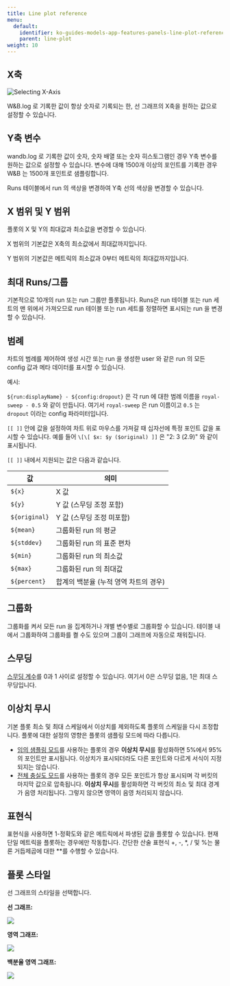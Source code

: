 ---
title: Line plot reference
menu:
  default:
    identifier: ko-guides-models-app-features-panels-line-plot-reference
    parent: line-plot
weight: 10
---

## X축

<Frame>
    <img src="/images/app_ui/reference_x_axis.png" alt="Selecting X-Axis"  />
</Frame>

W&B.log 로 기록한 값이 항상 숫자로 기록되는 한, 선 그래프의 X축을 원하는 값으로 설정할 수 있습니다.

## Y축 변수

wandb.log 로 기록한 값이 숫자, 숫자 배열 또는 숫자 히스토그램인 경우 Y축 변수를 원하는 값으로 설정할 수 있습니다. 변수에 대해 1500개 이상의 포인트를 기록한 경우 W&B 는 1500개 포인트로 샘플링합니다.

<Note>
Runs 테이블에서 run 의 색상을 변경하여 Y축 선의 색상을 변경할 수 있습니다.
</Note>

## X 범위 및 Y 범위

플롯의 X 및 Y의 최대값과 최소값을 변경할 수 있습니다.

X 범위의 기본값은 X축의 최소값에서 최대값까지입니다.

Y 범위의 기본값은 메트릭의 최소값과 0부터 메트릭의 최대값까지입니다.

## 최대 Runs/그룹

기본적으로 10개의 run 또는 run 그룹만 플롯됩니다. Runs은 run 테이블 또는 run 세트의 맨 위에서 가져오므로 run 테이블 또는 run 세트를 정렬하면 표시되는 run 을 변경할 수 있습니다.

## 범례

차트의 범례를 제어하여 생성 시간 또는 run 을 생성한 user 와 같은 run 의 모든 config 값과 메타 데이터를 표시할 수 있습니다.

예시:

`${run:displayName} - ${config:dropout}` 은 각 run 에 대한 범례 이름을 `royal-sweep - 0.5` 와 같이 만듭니다. 여기서 `royal-sweep` 은 run 이름이고 `0.5` 는 `dropout` 이라는 config 파라미터입니다.

`[[ ]]` 안에 값을 설정하여 차트 위로 마우스를 가져갈 때 십자선에 특정 포인트 값을 표시할 수 있습니다. 예를 들어 `\[\[ $x: $y ($original) ]]` 은 "2: 3 (2.9)" 와 같이 표시됩니다.

`[[ ]]` 내에서 지원되는 값은 다음과 같습니다.

| 값           | 의미                                         |
| ------------- | ------------------------------------------- |
| `${x}`        | X 값                                         |
| `${y}`        | Y 값 (스무딩 조정 포함)                       |
| `${original}` | Y 값 (스무딩 조정 미포함)                    |
| `${mean}`     | 그룹화된 run 의 평균                          |
| `${stddev}`   | 그룹화된 run 의 표준 편차                       |
| `${min}`      | 그룹화된 run 의 최소값                         |
| `${max}`      | 그룹화된 run 의 최대값                         |
| `${percent}`  | 합계의 백분율 (누적 영역 차트의 경우)           |

## 그룹화

그룹화를 켜서 모든 run 을 집계하거나 개별 변수별로 그룹화할 수 있습니다. 테이블 내에서 그룹화하여 그룹화를 켤 수도 있으며 그룹이 그래프에 자동으로 채워집니다.

## 스무딩

[스무딩 계수](/ko/support/kb-articles/formula_smoothing_algorithm)를 0과 1 사이로 설정할 수 있습니다. 여기서 0은 스무딩 없음, 1은 최대 스무딩입니다.

## 이상치 무시

기본 플롯 최소 및 최대 스케일에서 이상치를 제외하도록 플롯의 스케일을 다시 조정합니다. 플롯에 대한 설정의 영향은 플롯의 샘플링 모드에 따라 다릅니다.

- [임의 샘플링 모드](/ko/sampling.md#random-sampling)를 사용하는 플롯의 경우 **이상치 무시**를 활성화하면 5%에서 95%의 포인트만 표시됩니다. 이상치가 표시되더라도 다른 포인트와 다르게 서식이 지정되지는 않습니다.
- [전체 충실도 모드](/ko/sampling.md#full-fidelity)를 사용하는 플롯의 경우 모든 포인트가 항상 표시되며 각 버킷의 마지막 값으로 압축됩니다. **이상치 무시**를 활성화하면 각 버킷의 최소 및 최대 경계가 음영 처리됩니다. 그렇지 않으면 영역이 음영 처리되지 않습니다.

## 표현식

표현식을 사용하면 1-정확도와 같은 메트릭에서 파생된 값을 플롯할 수 있습니다. 현재 단일 메트릭을 플롯하는 경우에만 작동합니다. 간단한 산술 표현식 +, -, \*, / 및 %는 물론 거듭제곱에 대한 \*\*를 수행할 수 있습니다.

## 플롯 스타일

선 그래프의 스타일을 선택합니다.

**선 그래프:**

<Frame>
    <img src="/images/app_ui/plot_style_line_plot.png"  />
</Frame>

**영역 그래프:**

<Frame>
    <img src="/images/app_ui/plot_style_area_plot.png"  />
</Frame>

**백분율 영역 그래프:**

<Frame>
    <img src="/images/app_ui/plot_style_percentage_plot.png"  />
</Frame>
